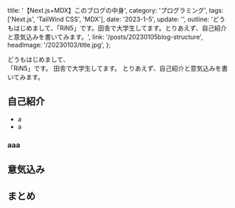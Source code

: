 
  title: '【Next.js+MDX】このブログの中身',
  category: 'プログラミング',
  tags: ['Next.js', 'TailWind CSS', 'MDX'],
  date: '2023-1-5',
  update: '',
  outline:
    'どうもはじめまして、「RiN5」です。田舎で大学生してます。とりあえず、自己紹介と意気込みを書いてみます。',
  link: '/posts/20230105blog-structure',
  headImage: '/20230103/title.jpg',
};

どうもはじめまして、  
「RiN5」です。
田舎で大学生してます。
とりあえず、自己紹介と意気込みを書いてみます。

## 自己紹介

- a
- a

### aaa

## 意気込み

## まとめ

<Meta title={meta.title} description={meta.outline}></Meta>
